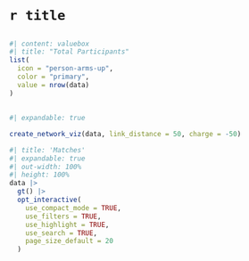 # `r title`

## {height=25%}
```r
#| content: valuebox
#| title: "Total Participants"
list(
  icon = "person-arms-up",
  color = "primary",
  value = nrow(data)
)
```

##
```r
#| expandable: true

create_network_viz(data, link_distance = 50, charge = -50)

```

```r
#| title: 'Matches'
#| expandable: true
#| out-width: 100%
#| height: 100%
data |>
  gt() |> 
  opt_interactive(
    use_compact_mode = TRUE,
    use_filters = TRUE,
    use_highlight = TRUE,
    use_search = TRUE,
    page_size_default = 20
  )

```